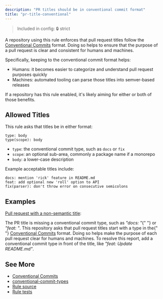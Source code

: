 ```yaml
---
description: "PR titles should be in conventional commit format"
title: "pr-title-conventional"
---
```



> Included in config: 🔒 strict

A repository using this rule enforces that pull request titles follow the [Conventional Commits](https://www.conventionalcommits.org) format.
Doing so helps to ensure that the purpose of a pull request is clear and consistent for humans and machines.

Specifically, keeping to the conventional commit format helps:

- Humans: it becomes easier to categorize and understand pull request purposes quickly
- Machines: automated tooling can parse those titles into semver-based releases

If a repository has this rule enabled, it's likely aiming for either or both of those benefits.

## Allowed Titles

This rule asks that titles be in either format:

```plaintext
type: body
type(scope): body
```

- `type`: the conventional commit type, such as `docs` or `fix`
- `scope`: an optional sub-area, commonly a package name if a monorepo
- `body`: a lower-case description

Example acceptable titles include:

```plaintext
docs: mention 'rick' feature in README.md
feat: add optional new 'roll' option to API
fix(parser): don't throw error on consecutive semicolons
```

## Examples

[Pull request with a non-semantic title](https://github.com/JoshuaKGoldberg/OctoGuideExamples/pull/3#issuecomment-2839276016):

<OctoGuideGitHubComment rule="pr-branch-non-default">
	The PR title is missing a conventional commit type, such as <em>"docs: "</em>{" "}
	or <em>"feat: "</em>. This repository asks that pull request titles start with
	a type in the{" "}
	<a href="https://www.conventionalcommits.org">Conventional Commits</a> format.
	Doing so helps make the purpose of each pull request clear for humans and
	machines. To resolve this report, add a conventional commit type in front of
	the title, like <em>"feat: Update README.md"</em>.
</OctoGuideGitHubComment>

## See More

- [Conventional Commits](https://www.conventionalcommits.org)
- [conventional-commit-types](https://www.npmjs.com/package/conventional-commit-types)
- [Rule source](https://github.com/JoshuaKGoldberg/OctoGuide/blob/main/src/rules/prTitleConventional.ts)
- [Rule tests](https://github.com/JoshuaKGoldberg/OctoGuide/blob/main/src/rules/prTitleConventional.test.ts)
